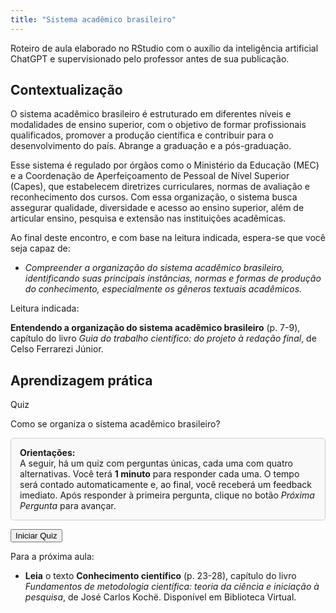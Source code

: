 ```yaml
---
title: "Sistema acadêmico brasileiro"
---
```


::: nota-secundaria
Roteiro de aula elaborado no RStudio com o auxílio da inteligência artificial ChatGPT e supervisionado pelo professor antes de sua publicação.
:::

## Contextualização

O sistema acadêmico brasileiro é estruturado em diferentes níveis e modalidades de ensino superior, com o objetivo de formar profissionais qualificados, promover a produção científica e contribuir para o desenvolvimento do país. Abrange a graduação e a pós-graduação.

Esse sistema é regulado por órgãos como o Ministério da Educação (MEC) e a Coordenação de Aperfeiçoamento de Pessoal de Nível Superior (Capes), que estabelecem diretrizes curriculares, normas de avaliação e reconhecimento dos cursos. Com essa organização, o sistema busca assegurar qualidade, diversidade e acesso ao ensino superior, além de articular ensino, pesquisa e extensão nas instituições acadêmicas.

Ao final deste encontro, e com base na leitura indicada, espera-se que você seja capaz de:

-   *Compreender a organização do sistema acadêmico brasileiro, identificando suas principais instâncias, normas e formas de produção do conhecimento, especialmente os gêneros textuais acadêmicos.*

::: leitura
Leitura indicada:

**Entendendo a organização do sistema acadêmico brasileiro** (p. 7-9), capítulo do livro *Guia do trabalho científico: do projeto à redação final*, de Celso Ferrarezi Júnior.
:::

## Aprendizagem prática

::: subtitulo-nao-numerado
Quiz
:::

Como se organiza o sistema acadêmico brasileiro?

```{=html}
<div style="border: 1px solid #ccc; padding: 1em; background-color: #f9f9f9; border-radius: 5px; margin-bottom: 1em;">
  <strong>Orientações:</strong><br/>
  A seguir, há um quiz com perguntas únicas, cada uma com quatro alternativas. Você terá <strong>1 minuto</strong> para responder cada uma. O tempo será contado automaticamente e, ao final, você receberá um feedback imediato. Após responder à primeira pergunta, clique no botão <em>Próxima Pergunta</em> para avançar.<br/>
</div>

<button onclick="iniciarQuiz()">Iniciar Quiz</button>

<div id="quiz-container" style="display: none; margin-top: 20px;">

  <!-- PERGUNTA 1 -->
  <div class="pergunta" id="pergunta1">
    <p><strong>1. Qual grau acadêmico será conferido a você ao concluir a graduação no sistema de ensino superior brasileiro?</strong></p>
    <form>
      <input type="radio" name="q1" value="a"> A) Mestre<br>
      <input type="radio" name="q1" value="b"> B) Licenciado<br>
      <input type="radio" name="q1" value="c"> C) Bacharel<br>
      <input type="radio" name="q1" value="d"> D) Especialista<br><br>
      <button type="button" onclick="checkResposta(1, 'c')">Responder</button>
    </form>
    <p id="feedback1"></p>
    <p id="timer1" style="font-weight: bold;"></p>
    <button id="proxima1" style="display:none;" onclick="proximaPergunta(2)">Próxima Pergunta</button>
  </div>

  <!-- PERGUNTA 2 -->
  <div class="pergunta" id="pergunta2" style="display: none;">
    <p><strong>2. Qual a duração mínima de um curso de especialização no Brasil?</strong></p>
    <form>
      <input type="radio" name="q2" value="a"> A) 180 horas<br>
      <input type="radio" name="q2" value="b"> B) 360 horas<br>
      <input type="radio" name="q2" value="c"> C) 24 meses<br>
      <input type="radio" name="q2" value="d"> D) 48 meses<br><br>
      <button type="button" onclick="checkResposta(2, 'b')">Responder</button>
    </form>
    <p id="feedback2"></p>
    <p id="timer2" style="font-weight: bold;"></p>
    <button id="proxima2" style="display:none;" onclick="proximaPergunta(3)">Próxima Pergunta</button>
  </div>

  <!-- PERGUNTA 3 -->
  <div class="pergunta" id="pergunta3" style="display: none;">
    <p><strong>3. Qual dos seguintes requisitos é geralmente exigido para ingressar em um programa de mestrado no Brasil?</strong></p>
    <form>
      <input type="radio" name="q3" value="a"> A) Aprovação em prova de proficiência em três línguas estrangeiras.<br>
      <input type="radio" name="q3" value="b"> B) Apresentação de uma tese doutoral inédita.<br>
      <input type="radio" name="q3" value="c"> C) Apresentação de projeto de pesquisa.<br>
      <input type="radio" name="q3" value="d"> D) Já possuir o título de doutor.<br><br>
      <button type="button" onclick="checkResposta(3, 'c')">Responder</button>
    </form>
    <p id="feedback3"></p>
    <p id="timer3" style="font-weight: bold;"></p>
    <button id="proxima3" style="display:none;" onclick="proximaPergunta(4)">Próxima Pergunta</button>
  </div>

  <!-- PERGUNTA 4 -->
  <div class="pergunta" id="pergunta4" style="display: none;">
    <p><strong>4. No sistema brasileiro de ensino superior, o título de PhD é:</strong></p>
    <form>
      <input type="radio" name="q4" value="a"> A) Um grau acadêmico superior ao doutorado.<br>
      <input type="radio" name="q4" value="b"> B) O título correspondente ao grau de doutor no sistema norte-americano.<br>
      <input type="radio" name="q4" value="c"> C) Equivalente a um curso de pós-doutorado.<br>
      <input type="radio" name="q4" value="d"> D) Um tipo de curso de pós-graduação <em>lato sensu</em>.<br><br>
      <button type="button" onclick="checkResposta(4, 'b')">Responder</button>
    </form>
    <p id="feedback4"></p>
    <p id="timer4" style="font-weight: bold;"></p>
    <button id="proxima4" style="display:none;" onclick="proximaPergunta(5)">Próxima Pergunta</button>
  </div>

  <!-- PERGUNTA 5 -->
  <div class="pergunta" id="pergunta5" style="display: none;">
    <p><strong>5. Cursar uma pós-graduação <em>stricto sensu</em> em uma universidade estrangeira é sempre a melhor opção?</strong></p>
    <form>
      <input type="radio" name="q5" value="a"> A) Sim. As universidades estrangeiras possuem um nível de exigência maior do que as brasileiras.<br>
      <input type="radio" name="q5" value="b"> B) Sim, Diplomas estrangeiros são mais valorizados no mercado de trabalho brasileiro.<br>
      <input type="radio" name="q5" value="c"> C) Não. Muitas universidades brasileiras possuem programas de alta qualidade.<br>
      <input type="radio" name="q5" value="d"> D) Não. Somente universidades brasileiras têm diplomas reconhecidos no Brasil.<br><br>
      <button type="button" onclick="checkResposta(5, 'c')">Responder</button>
    </form>
    <p id="feedback5"></p>
    <p id="timer5" style="font-weight: bold;"></p>
    <button id="proxima5" style="display:none;" onclick="proximaPergunta(6)">Próxima Pergunta</button>
  </div>

  <!-- PERGUNTA 6 -->
  <div class="pergunta" id="pergunta6" style="display: none;">
    <p><strong>6. A defesa de dissertação é um requisito para a conclusão de qual nível de ensino superior no Brasil?</strong></p>
    <form>
      <input type="radio" name="q6" value="a"> A) Doutorado<br>
      <input type="radio" name="q6" value="b"> B) Especialização<br>
      <input type="radio" name="q6" value="c"> C) Mestrado<br>
      <input type="radio" name="q6" value="d"> D) Graduação<br><br>
      <button type="button" onclick="checkResposta(6, 'c')">Responder</button>
    </form>
    <p id="feedback6"></p>
    <p id="timer6" style="font-weight: bold;"></p>
    <button id="proxima6" style="display:none;" onclick="proximaPergunta(7)">Próxima Pergunta</button>
  </div>
  
  <!-- PERGUNTA 7 -->
<div class="pergunta" id="pergunta7" style="display: none;">
  <p><strong>7. Qual das alternativas abaixo define corretamente o termo <em>stricto sensu</em>?</strong></p>
  <form>
    <input type="radio" name="q7" value="a"> A) Cursos voltados à especialização técnica de curta duração.<br>
    <input type="radio" name="q7" value="b"> B) Cursos de pós-graduação que incluem mestrado e doutorado.<br>
    <input type="radio" name="q7" value="c"> C) Programas de graduação voltados à licenciatura.<br>
    <input type="radio" name="q7" value="d"> D) Atividades de extensão com reconhecimento acadêmico.<br><br>
    <button type="button" onclick="checkResposta(7, 'b')">Responder</button>
  </form>
  <p id="feedback7"></p>
  <p id="timer7" style="font-weight: bold;"></p>
  <button id="proxima7" style="display:none;" onclick="proximaPergunta(8)">Próxima Pergunta</button>
</div>

<!-- PERGUNTA 8 -->
<div class="pergunta" id="pergunta8" style="display: none;">
  <p><strong>8. Qual das opções abaixo representa um curso de pós-graduação <em>lato sensu</em>?</strong></p>
  <form>
    <input type="radio" name="q8" value="a"> A) Mestrado profissional<br>
    <input type="radio" name="q8" value="b"> B) Doutorado acadêmico<br>
    <input type="radio" name="q8" value="c"> C) Curso de especialização em ensino de ciências<br>
    <input type="radio" name="q8" value="d"> D) Pós-doutorado em ciências sociais<br><br>
    <button type="button" onclick="checkResposta(8, 'c')">Responder</button>
  </form>
  <p id="feedback8"></p>
  <p id="timer8" style="font-weight: bold;"></p>
  <button id="proxima8" style="display:none;" onclick="proximaPergunta(9)">Próxima Pergunta</button>
</div>

<!-- PERGUNTA 9 -->
<div class="pergunta" id="pergunta9" style="display: none;">
  <p><strong>9. Quais são os graus conferidos na graduação, de acordo com o sistema brasileiro?</strong></p>
  <form>
    <input type="radio" name="q9" value="a"> A) Técnico, licenciado e especialista<br>
    <input type="radio" name="q9" value="b"> B) Bacharel, licenciado e tecnólogo<br>
    <input type="radio" name="q9" value="c"> C) Licenciado, mestre e doutor<br>
    <input type="radio" name="q9" value="d"> D) Tecnólogo, mestre e bacharel<br><br>
    <button type="button" onclick="checkResposta(9, 'b')">Responder</button>
  </form>
  <p id="feedback9"></p>
  <p id="timer9" style="font-weight: bold;"></p>
  <button id="proxima9" style="display:none;" onclick="proximaPergunta(10)">Próxima Pergunta</button>
</div>

<!-- PERGUNTA 10 -->
<div class="pergunta" id="pergunta10" style="display: none;">
  <p><strong>10. Qual é a principal diferença entre mestrado acadêmico e mestrado profissional?</strong></p>
  <form>
    <input type="radio" name="q10" value="a"> A) O mestrado acadêmico é voltado para aplicação imediata de resultados, e o profissional para pesquisa teórica.<br>
    <input type="radio" name="q10" value="b"> B) O mestrado acadêmico exige estágio obrigatório, e o profissional não.<br>
    <input type="radio" name="q10" value="c"> C) O mestrado acadêmico foca na produção de conhecimento científico, e o profissional na aplicação prática do conhecimento.<br>
    <input type="radio" name="q10" value="d"> D) O mestrado profissional exige doutorado prévio, e o acadêmico não.<br><br>
    <button type="button" onclick="checkResposta(10, 'c')">Responder</button>
  </form>
  <p id="feedback10"></p>
  <p id="timer10" style="font-weight: bold;"></p>
  <button id="proxima10" style="display:none;" onclick="proximaPergunta(11)">Próxima Pergunta</button>
</div>

<!-- PERGUNTA 11 -->
<div class="pergunta" id="pergunta11" style="display: none;">
  <p><strong>11. Qual é o objetivo central de um curso de doutorado?</strong></p>
  <form>
    <input type="radio" name="q11" value="a"> A) Promover atualização profissional e técnica.<br>
    <input type="radio" name="q11" value="b"> B) Qualificar para o ensino básico.<br>
    <input type="radio" name="q11" value="c"> C) Formar pesquisadores autônomos e produzir conhecimento original.<br>
    <input type="radio" name="q11" value="d"> D) Capacitar para atividades de extensão universitária.<br><br>
    <button type="button" onclick="checkResposta(11, 'c')">Responder</button>
  </form>
  <p id="feedback11"></p>
  <p id="timer11" style="font-weight: bold;"></p>
  <button id="proxima11" style="display:none;" onclick="proximaPergunta(12)">Próxima Pergunta</button>
</div>

<!-- PERGUNTA 12 -->
<div class="pergunta" id="pergunta12" style="display: none;">
  <p><strong>12. Qual dos elementos abaixo <em>não</em> é parte do percurso tradicional do sistema acadêmico brasileiro?</strong></p>
  <form>
    <input type="radio" name="q12" value="a"> A) Ensino médio → Graduação → Mestrado → Doutorado<br>
    <input type="radio" name="q12" value="b"> B) Graduação → Pós-doutorado → Doutorado<br>
    <input type="radio" name="q12" value="c"> C) Graduação → Especialização → Mestrado<br>
    <input type="radio" name="q12" value="d"> D) Ensino médio → Curso técnico → Graduação<br><br>
    <button type="button" onclick="checkResposta(12, 'b')">Responder</button>
  </form>
  <p id="feedback12"></p>
  <p id="timer12" style="font-weight: bold;"></p>
  <!-- Última pergunta: pode mostrar resultado final aqui -->
  <button style="display:none;" id="proxima12" onclick="finalizarQuiz()">Finalizar Quiz</button>
</div>

</div>

<p id="resultadoFinal" style="font-weight: bold; color: darkgreen;"></p>

<div id="mensagem-final" style="display: none; text-align: center; margin-top: 30px;">
  <h3>🎉 Parabéns! Você concluiu o quiz!</h3>
  <p>Agora você conhece melhor a estrutura do sistema acadêmico brasileiro.</p>
</div>

<script>
  let tempo = 90;
  let timer;
  let acertos = 0;

  function iniciarQuiz() {
    document.getElementById("quiz-container").style.display = "block";
    document.querySelector("button[onclick='iniciarQuiz()']").style.display = "none";
    iniciarTimer("timer1", 1);
  }

  function iniciarTimer(timerId, num) {
    tempo = 90;
    clearInterval(timer);
    timer = setInterval(function () {
      document.getElementById(timerId).innerText = "⏳ Tempo restante: " + tempo + " segundos";
      tempo--;
      if (tempo < 0) {
        clearInterval(timer);
        document.getElementById("feedback" + num).innerText = "⏰ Tempo esgotado!";
        desativarOpcoes("q" + num);
        mostrarProximo(num);
      }
    }, 1000);
  }

  function desativarOpcoes(name) {
    const radios = document.getElementsByName(name);
    radios.forEach(r => r.disabled = true);
  }

  function checkResposta(num, correta) {
    clearInterval(timer);
    const selecionada = document.querySelector('input[name="q' + num + '"]:checked');
    const feedback = document.getElementById("feedback" + num);
    if (!selecionada) {
      feedback.innerText = "Por favor, selecione uma alternativa.";
      return;
    }
    desativarOpcoes("q" + num);
    if (selecionada.value === correta) {
      feedback.innerText = "✅ Correto!";
      acertos++;
    } else {
      feedback.innerText = "❌ Incorreto. A resposta correta era: " + correta.toUpperCase() + ")";
    }
    mostrarProximo(num);
  }

  function mostrarProximo(num) {
    const botaoProximo = document.getElementById("proxima" + num);
    if (botaoProximo) {
      botaoProximo.style.display = "inline";
    }

    // Exibe botão "Finalizar Quiz" na última pergunta
    if (num === 12) {
      const botaoFinal = document.getElementById("proxima12");
      if (botaoFinal) {
        botaoFinal.style.display = "inline";
      }
    }
  }

  function proximaPergunta(num) {
    document.querySelectorAll(".pergunta").forEach(p => p.style.display = "none");
    document.getElementById("pergunta" + num).style.display = "block";
    iniciarTimer("timer" + num, num);
  }

  function finalizarQuiz() {
    document.querySelectorAll(".pergunta").forEach(p => p.style.display = "none");
    const resultado = document.getElementById("resultadoFinal");
    resultado.innerText = "🎉 Quiz concluído! Você acertou " + acertos + " de 12 questões.";
    document.getElementById("mensagem-final").style.display = "block";
  }
</script>
```

::: proxima-aula
[Para a próxima aula:]{.proxima-aula-title}

-   **Leia** o texto **Conhecimento científico** (p. 23-28), capítulo do livro *Fundamentos de metodologia científica: teoria da ciência e iniciação à pesquisa*, de José Carlos Kochë. Disponível em Biblioteca Virtual.
:::
